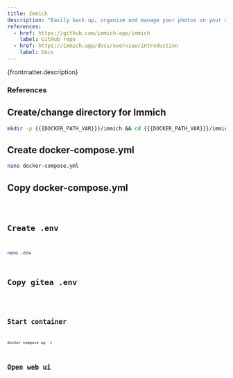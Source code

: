 ```yaml
---
title: Immich
description: "Easily back up, organize and manage your photos on your own server. Immich helps you browse, search and organize your photos and videos with ease."
references:
  - href: https://github.com/immich-app/immich
    label: GitHub repo
  - href: https://immich.app/docs/overview/introduction
    label: Docs
---
```



<p>{frontmatter.description}</p>

### References

<ReferenceLinks references={frontmatter.references} />

## Create/change directory for Immich

```sh
mkdir -p {{{DOCKER_PATH_VAR}}}/immich && cd {{{DOCKER_PATH_VAR}}}/immich
```

## Create docker-compose.yml

```sh
nano docker-compose.yml
```

## Copy docker-compose.yml

<Code lang="yml" title="docker-compose.yml" code={yaml} />

## Create .env

```sh
nano .env
```

## Copy gitea .env

<Code lang="dotenv" title=".env" code={env} />

## Start container

```sh
docker compose up -d
```

## Open web ui

<OpenWebUI port="2283" />
